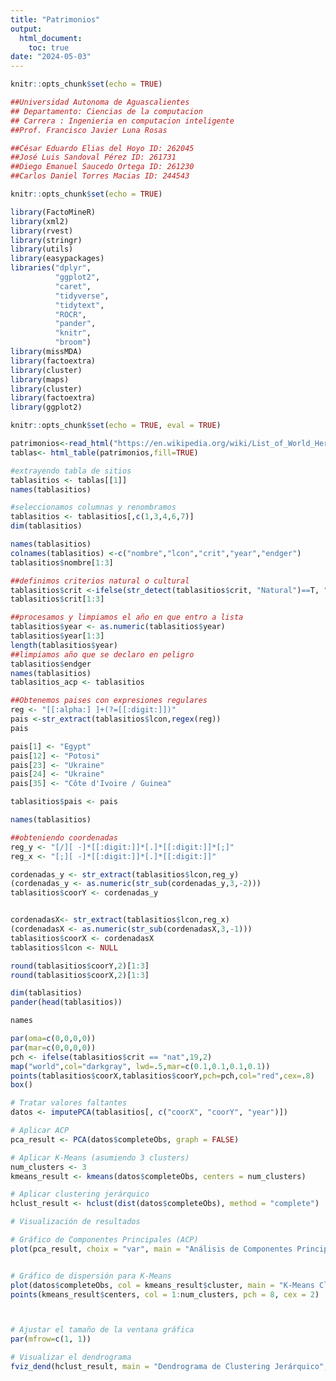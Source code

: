 ```yaml
---
title: "Patrimonios"
output: 
  html_document: 
    toc: true
date: "2024-05-03"
---
```


```r
knitr::opts_chunk$set(echo = TRUE)

##Universidad Autonoma de Aguascalientes
## Departamento: Ciencias de la computacion
## Carrera : Ingenieria en computacion inteligente
##Prof. Francisco Javier Luna Rosas

##César Eduardo Elias del Hoyo ID: 262045
##José Luis Sandoval Pérez ID: 261731
##Diego Emanuel Saucedo Ortega ID: 261230
##Carlos Daniel Torres Macias ID: 244543

```


```r
knitr::opts_chunk$set(echo = TRUE)

library(FactoMineR)
library(xml2)
library(rvest)
library(stringr)
library(utils)
library(easypackages)
libraries("dplyr",
          "ggplot2",
          "caret",
          "tidyverse",
          "tidytext",
          "ROCR",
          "pander",
          "knitr",
          "broom")
library(missMDA)
library(factoextra)
library(cluster)
library(maps)
library(cluster)
library(factoextra)
library(ggplot2)

```

```r
knitr::opts_chunk$set(echo = TRUE, eval = TRUE)

patrimonios<-read_html("https://en.wikipedia.org/wiki/List_of_World_Heritage_in_Danger")
tablas<- html_table(patrimonios,fill=TRUE)

#extrayendo tabla de sitios
tablasitios <- tablas[[1]]
names(tablasitios)

#seleccionamos columnas y renombramos
tablasitios <- tablasitios[,c(1,3,4,6,7)]
dim(tablasitios)

names(tablasitios)
colnames(tablasitios) <-c("nombre","lcon","crit","year","endger")
tablasitios$nombre[1:3]

##definimos criterios natural o cultural
tablasitios$crit <-ifelse(str_detect(tablasitios$crit, "Natural")==T, "nat","cult")
tablasitios$crit[1:3]

##procesamos y limpiamos el año en que entro a lista
tablasitios$year <- as.numeric(tablasitios$year)
tablasitios$year[1:3]
length(tablasitios$year)
##limpiamos año que se declaro en peligro
tablasitios$endger
names(tablasitios)
tablasitios_acp <- tablasitios

##Obtenemos paises con expresiones regulares 
reg <- "[[:alpha:] ]+(?=[[:digit:]])"
pais <-str_extract(tablasitios$lcon,regex(reg))
pais

pais[1] <- "Egypt"
pais[12] <- "Potosi"
pais[23] <- "Ukraine"
pais[24] <- "Ukraine"
pais[35] <- "Côte d'Ivoire / Guinea"

tablasitios$pais <- pais

names(tablasitios)

##obteniendo coordenadas
reg_y <- "[/][ -]*[[:digit:]]*[.]*[[:digit:]]*[;]"
reg_x <- "[;][ -]*[[:digit:]]*[.]*[[:digit:]]"

cordenadas_y <- str_extract(tablasitios$lcon,reg_y)
(cordenadas_y <- as.numeric(str_sub(cordenadas_y,3,-2)))
tablasitios$coorY <- cordenadas_y


cordenadasX<- str_extract(tablasitios$lcon,reg_x)
(cordenadasX <- as.numeric(str_sub(cordenadasX,3,-1)))
tablasitios$coorX <- cordenadasX
tablasitios$lcon <- NULL

round(tablasitios$coorY,2)[1:3]
round(tablasitios$coorX,2)[1:3]

dim(tablasitios)
pander(head(tablasitios))

names

par(oma=c(0,0,0,0))
par(mar=c(0,0,0,0))
pch <- ifelse(tablasitios$crit == "nat",19,2)
map("world",col="darkgray", lwd=.5,mar=c(0.1,0.1,0.1,0.1))
points(tablasitios$coorX,tablasitios$coorY,pch=pch,col="red",cex=.8)
box()

# Tratar valores faltantes
datos <- imputePCA(tablasitios[, c("coorX", "coorY", "year")])

# Aplicar ACP
pca_result <- PCA(datos$completeObs, graph = FALSE)

# Aplicar K-Means (asumiendo 3 clusters)
num_clusters <- 3
kmeans_result <- kmeans(datos$completeObs, centers = num_clusters)

# Aplicar clustering jerárquico
hclust_result <- hclust(dist(datos$completeObs), method = "complete") 

# Visualización de resultados

# Gráfico de Componentes Principales (ACP)
plot(pca_result, choix = "var", main = "Análisis de Componentes Principales")


# Gráfico de dispersión para K-Means
plot(datos$completeObs, col = kmeans_result$cluster, main = "K-Means Clustering")
points(kmeans_result$centers, col = 1:num_clusters, pch = 8, cex = 2)



# Ajustar el tamaño de la ventana gráfica
par(mfrow=c(1, 1))

# Visualizar el dendrograma 
fviz_dend(hclust_result, main = "Dendrograma de Clustering Jerárquico", cex = 0.5)










```